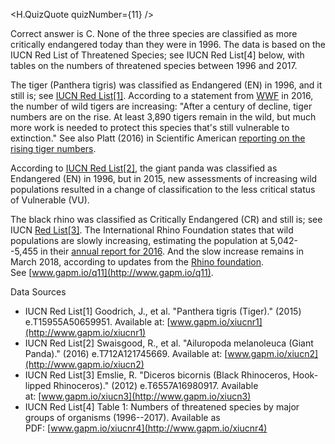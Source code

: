 
<H.QuizQuote quizNumber={11} />

Correct answer is C. None of the three species are classified as more critically endangered today than they were in 1996. The data is based on the IUCN Red List of Threatened Species; see IUCN Red List[4] below, with tables on the numbers of threatened species between 1996 and 2017.

The tiger (Panthera tigris) was classified as Endangered (EN) in 1996, and it still is; see [IUCN Red List[1]](http://www.gapm.io/xiucnr1). According to a statement from [WWF](http://gapm.io/xwwftiger) in 2016, the number of wild tigers are increasing: "After a century of decline, tiger numbers are on the rise. At least 3,890 tigers remain in the wild, but much more work is needed to protect this species that's still vulnerable to extinction." See also Platt (2016) in Scientific American [reporting on the rising tiger numbers](https://blogs.scientificamerican.com/extinction-countdown/tiger-populations-increasing/).

According to [IUCN Red List[2]](http://www.gapm.io/xiucn2), the giant panda was classified as Endangered (EN) in 1996, but in 2015, new assessments of increasing wild populations resulted in a change of classification to the less critical status of Vulnerable (VU).

The black rhino was classified as Critically Endangered (CR) and still is; see IUCN [Red List[3]](http://www.gapm.io/xiucn3). The International Rhino Foundation states that wild populations are slowly increasing, estimating the population at 5,042--5,455 in their [annual report for 2016](https://rhinos.org/newsroom/annual-report-financials/). And the slow increase remains in March 2018, according to updates from the [Rhino foundation](https://rhinos.org/state-of-the-rhino/). See [www.gapm.io/q11](http://www.gapm.io/q11).

Data Sources

-   IUCN Red List[1] Goodrich, J., et al. "Panthera tigris (Tiger)." (2015) e.T15955A50659951. Available at: [www.gapm.io/xiucnr1](http://www.gapm.io/xiucnr1)
-   IUCN Red List[2] Swaisgood, R., et al. "Ailuropoda melanoleuca (Giant Panda)." (2016) e.T712A121745669. Available at: [www.gapm.io/xiucn2](http://www.gapm.io/xiucn2)
-   IUCN Red List[3] Emslie, R. "Diceros bicornis (Black Rhinoceros, Hook-lipped Rhinoceros)." (2012) e.T6557A16980917. Available at: [www.gapm.io/xiucn3](http://www.gapm.io/xiucn3)
-   IUCN Red List[4] Table 1: Numbers of threatened species by major groups of organisms (1996--2017). Available as PDF: [www.gapm.io/xiucnr4](http://www.gapm.io/xiucnr4)

